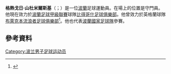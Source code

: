 '''格熱戈日·山杜米爾斯基'''（{{lang-pl|Grzegorz Sandomierski}}；{{bd|1989年|9月5日}}）是一位[[波蘭|波蘭]]足球運動員。在場上的位置是守門員。他現在效力於[[波蘭足球甲級聯賽|波蘭足球甲級聯賽]]球隊[[比得哥什足球俱樂部|比得哥什足球俱樂部]]。他曾效力於英格蘭球隊[[布萊克本流浪者足球俱樂部|布萊克本流浪者足球俱樂部]]<ref>{{cite web |last=Rovers |first=Blackburn |title=Poland's Sandomierski signs on loan for Blackburn Rovers |url=http://www.rovers.co.uk/news/article/rovers-sign-sandomierski-345548.aspx |publisher=Blackburn Rovers F.C. |date=31 August 2012 |accessdate=31 August 2012 |archive-date=2016-07-22 |archive-url=https://web.archive.org/web/20160722104400/http://www.rovers.co.uk//news/article/rovers-sign-sandomierski-345548.aspx |dead-url=no }}</ref>。他也代表[[波蘭國家足球隊|波蘭國家足球隊]]參賽。
==參考資料==
{{Reflist}}

{{DEFAULTSORT: Sandomierski, Grzegorz}}
[[Category:波兰男子足球运动员|Category:波兰男子足球运动员]]